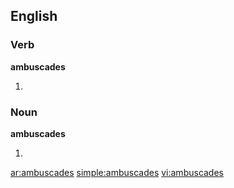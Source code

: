 ==English==

===Verb===
'''ambuscades'''

# {{third-person singular of|ambuscade}}

===Noun===
'''ambuscades'''
# {{plural of|[[ambuscade]]}}

[[ar:ambuscades]]
[[simple:ambuscades]]
[[vi:ambuscades]]